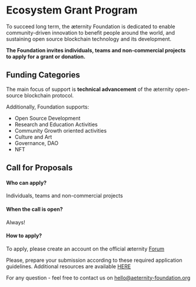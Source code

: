<div className="prose font-serif">

  # Ecosystem Grant Program

  To succeed long term, the æternity Foundation is dedicated to enable community-driven innovation to benefit people
  around the world, and sustaining open source blockchain technology and its development.

  **The Foundation invites individuals, teams and non-commercial projects to apply for a grant or donation.**

  ## Funding Categories
  The main focus of support is **technical advancement** of the æternity open-source blockchain protocol.

  Additionally, Foundation supports:
  * Open Source Development
  * Research and Education Activities
  * Community Growth oriented activities
  * Culture and Art
  * Governance, DAO
  * NFT

  ## Call for Proposals

  #### Who can apply?
  Individuals, teams and non-commercial projects
  #### When the call is open?
  Always!
  #### How to apply?
  To apply, please create an account on the official æternity [Forum](https://forum.aeternity.com)

  Please, prepare your submission according to these required application guidelines.
  Additional resources are available [HERE](https://forum.aeternity.com/c/li-foundation/grant/81)

  For any question - feel free to contact us on [hello@aeternity-foundation.org](mailto:hello@aeternity-foundation.org)
</div>
